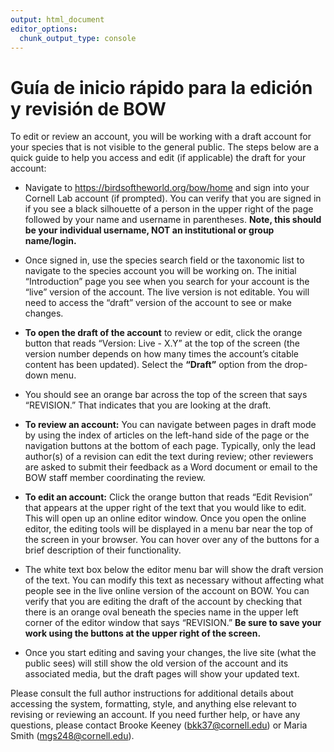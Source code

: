 ```yaml
---
output: html_document
editor_options: 
  chunk_output_type: console
---
```


# Guía de inicio rápido para la edición y revisión de BOW {.unnumbered}

To edit or review an account, you will be working with a draft account for your species that is not visible to the general public. The steps below are a quick guide to help you access and edit (if applicable) the draft for your account:

-   <div>

    Navigate to <https://birdsoftheworld.org/bow/home> and sign into your Cornell Lab account (if prompted). You can verify that you are signed in if you see a black silhouette of a person in the upper right of the page followed by your name and username in parentheses. **Note, this should be your individual username, NOT an institutional or group name/login.**

    </div>

-   <div>

    Once signed in, use the species search field or the taxonomic list to navigate to the species account you will be working on. The initial “Introduction” page you see when you search for your account is the “live” version of the account. The live version is not editable. You will need to access the “draft” version of the account to see or make changes.

    </div>

-   <div>

    **To open the draft of the account** to review or edit, click the orange button that reads “Version: Live - X.Y” at the top of the screen (the version number depends on how many times the account’s citable content has been updated). Select the **“Draft”** option from the drop-down menu.

    </div>

-   <div>

    You should see an orange bar across the top of the screen that says “REVISION.” That indicates that you are looking at the draft.

    </div>

-   <div>

    **To review an account:** You can navigate between pages in draft mode by using the index of articles on the left-hand side of the page or the navigation buttons at the bottom of each page. Typically, only the lead author(s) of a revision can edit the text during review; other reviewers are asked to submit their feedback as a Word document or email to the BOW staff member coordinating the review.

    </div>

-   <div>

    **To edit an account:** Click the orange button that reads “Edit Revision” that appears at the upper right of the text that you would like to edit. This will open up an online editor window. Once you open the online editor, the editing tools will be displayed in a menu bar near the top of the screen in your browser. You can hover over any of the buttons for a brief description of their functionality.

    </div>

-   <div>

    The white text box below the editor menu bar will show the draft version of the text. You can modify this text as necessary without affecting what people see in the live online version of the account on BOW. You can verify that you are editing the draft of the account by checking that there is an orange oval beneath the species name in the upper left corner of the editor window that says “REVISION.” **Be sure to save your work using the buttons at the upper right of the screen.**

    </div>

-   <div>

    Once you start editing and saving your changes, the live site (what the public sees) will still show the old version of the account and its associated media, but the draft pages will show your updated text.

    </div>

Please consult the full author instructions for additional details about accessing the system, formatting, style, and anything else relevant to revising or reviewing an account. If you need further help, or have any questions, please contact Brooke Keeney ([bkk37\@cornell.edu](mailto:bkk37@cornell.edu)) or Maria Smith ([mgs248\@cornell.edu](mailto:mgs248@cornell.edu)).